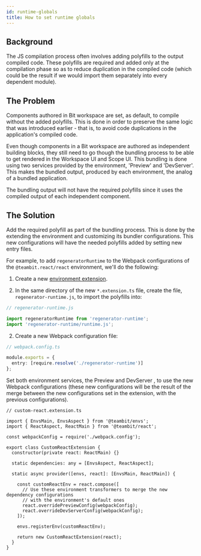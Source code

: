 ```yaml
---
id: runtime-globals
title: How to set runtime globals
---
```


## Background

The JS compilation process often involves adding polyfills to the output compiled code. These polyfills are required and added only at the compilation phase so as to reduce duplication in the compiled code (which could be the result if we would import them separately into every dependent module).

## The Problem

Components authored in Bit workspace are set, as default, to compile without the added polyfills. This is done in order to preserve the same logic that was introduced earlier - that is, to avoid code duplications in the application's compiled code.

Even though components in a Bit workspace are authored as independent building blocks, they still need to go though the bundling process to be able to get rendered in the Workspace UI and Scope UI. This bundling is done using two services provided by the environment, 'Preview' and 'DevServer'. This makes the bundled output, produced by each environment, the analog of a bundled application.

The bundling output will not have the required polyfills since it uses the compiled output of each independent component.

## The Solution

Add the required polyfill as part of the bundling process. This is done by the extending the environment and customizing its bundler configurations. This new configurations will have the needed polyfills added by setting new entry files.

For example, to add `regeneratorRuntime` to the Webpack configurations of the `@teambit.react/react` environment, we'll do the following:

1. Create a new [environment extension](/envs/customizing-env).

2. In the same directory of the new `*.extension.ts` file, create the file, `regenerator-runtime.js`, to import the polyfills into:

```ts
// regenerator-runtime.js

import regeneratorRuntime from 'regenerator-runtime';
import 'regenerator-runtime/runtime.js';
```

2. Create a new Webpack configuration file:

```ts
// webpack.config.ts

module.exports = {
  entry: [require.resolve('./regenerator-runtime')]
};
```

Set both environment services, the Preview and DevServer <!--TODO ['Preview'](/envs/overvew#preview) and ['DevServer'](/envs/overvew#devserver) -->, to use the new Webpack configurations (these new configurations will be the result of the merge between the new configurations set in the extension, with the previous configurations).

```tsx
// custom-react.extension.ts

import { EnvsMain, EnvsAspect } from '@teambit/envs';
import { ReactAspect, ReactMain } from '@teambit/react';

const webpackConfig = require('./webpack.config');

export class CustomReactExtension {
  constructor(private react: ReactMain) {}

  static dependencies: any = [EnvsAspect, ReactAspect];

  static async provider([envs, react]: [EnvsMain, ReactMain]) {

    const customReactEnv = react.compose([
      // Use these environment transformers to merge the new dependency configurations
      // with the environment's default ones
      react.overridePreviewConfig(webpackConfig);
      react.overrideDevServerConfig(webpackConfig);
    ]);

    envs.registerEnv(customReactEnv);

    return new CustomReactExtension(react);
  }
}
```
